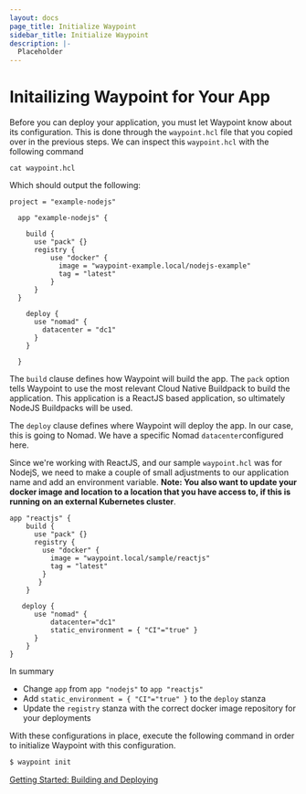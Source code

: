 ```yaml
---
layout: docs
page_title: Initialize Waypoint
sidebar_title: Initialize Waypoint
description: |-
  Placeholder
---
```


# Initailizing Waypoint for Your App

Before you can deploy your application, you must let Waypoint know about its configuration. This is done through the `waypoint.hcl`
file that you copied over in the previous steps. We can inspect this `waypoint.hcl` with the following command

```
cat waypoint.hcl
```

Which should output the following:

```shell
project = "example-nodejs"

  app "example-nodejs" {

    build {
      use "pack" {}
      registry {
          use "docker" {
            image = "waypoint-example.local/nodejs-example"
            tag = "latest"
          }
      }
  }

    deploy {
      use "nomad" {
        datacenter = "dc1"
      }
    }

  }
```

The `build` clause defines how Waypoint will build the app. The `pack` option tells Waypoint to use the most relevant Cloud Native
Buildpack to build the application. This application is a ReactJS based application, so ultimately NodeJS Buildpacks will be used.

The `deploy` clause defines where Waypoint will deploy the app. In our case, this is going to Nomad. We have a specific Nomad
`datacenter`configured here.

Since we're working with ReactJS, and our sample `waypoint.hcl` was for NodejS, we need to make a couple of small adjustments to
our application name and add an environment variable. **Note: You also want to update your docker image and location to a location
that you have access to, if this is running on an external Kubernetes cluster**.

```shell
app "reactjs" {
    build {
      use "pack" {}
      registry {
        use "docker" {
          image = "waypoint.local/sample/reactjs"
          tag = "latest"
        }
       }
    }

   deploy {
      use "nomad" {
          datacenter="dc1"
          static_environment = { "CI"="true" }
      }
    }
}
```

In summary

- Change `app` from `app "nodejs"` to `app "reactjs"`
- Add `static_environment = { "CI"="true" }` to the `deploy` stanza
- Update the `registry` stanza with the correct docker image repository for your deployments

With these configurations in place, execute the following command in order to initialize Waypoint with this configuration.

```bash
$ waypoint init
```

[Getting Started: Building and Deploying](/docs/getting-started/nomad-example-app/deploy-app)
